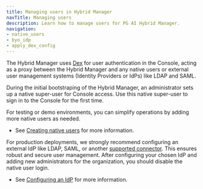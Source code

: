 ```yaml
---
title: Managing users in Hybrid Manager
navTitle: Managing users
description: Learn how to manage users for PG AI Hybrid Manager.
navigation: 
- native_users
- byo_idp
- apply_dex_config
---
```


The Hybrid Manager uses [Dex](https://dexidp.io/docs/) for user authentication in the Console, acting as a proxy between the Hybrid Manager and any native users or external user management systems (Identity Providers or IdPs) like LDAP and SAML. 

During the initial bootstraping of the Hybrid Manager, an administrator sets up a native super-user for Console access. Use this native super-user to sign in to the Console for the first time.

For testing or demo environments, you can simplify operations by adding more native users as needed. 

- See [Creating native users](native_users/create_native_user) for more information.

For production deployments, we strongly recommend configuring an external IdP like LDAP, SAML, or another [supported connector](https://dexidp.io/docs/connectors/). This ensures robust and secure user management. After configuring your chosen IdP and adding new administrators for the organization, you should disable the native user login.

- See [Configuring an IdP](byo_idp) for more information. 